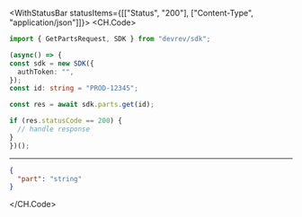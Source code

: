 

<WithStatusBar statusItems={[["Status", "200"], ["Content-Type", "application/json"]]}>
  <CH.Code>
  ```typescript Get.ts
  import { GetPartsRequest, SDK } from "devrev/sdk";

(async() => {
  const sdk = new SDK({
    authToken: "",
  });
const id: string = "PROD-12345";

  const res = await sdk.parts.get(id);

  if (res.statusCode == 200) {
    // handle response
  }
})();
  ```
  ---

  ```json Example Response
  {
    "part": "string"
  }
  ```
  </CH.Code>
</WithStatusBar>
